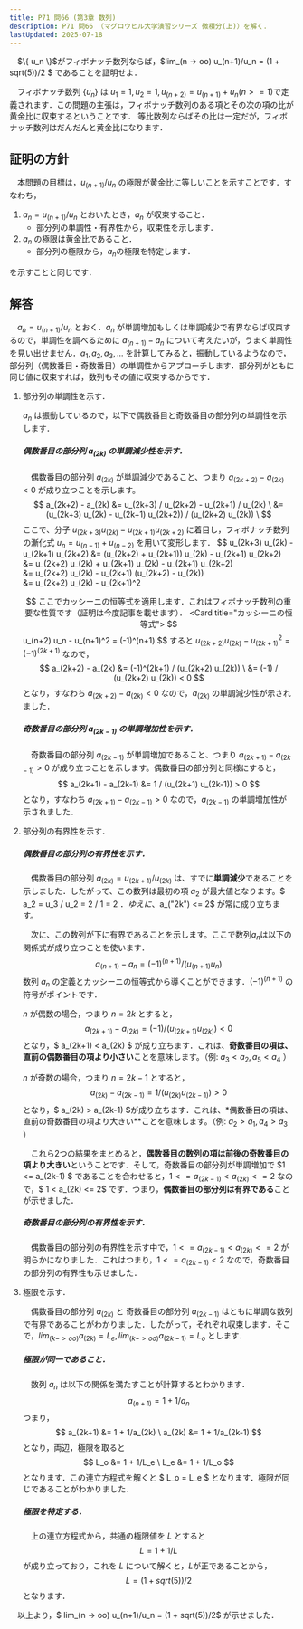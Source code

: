 ```yaml
---
title: P71 問66 (第3章 数列)
description: P71 問66 （マグロウヒル大学演習シリーズ 微積分(上)）を解く．
lastUpdated: 2025-07-18
---
```



<Card title="問66">
　$\{ u_n \}$がフィボナッチ数列ならば，$lim_(n -> oo) u_(n+1)/u_n =  (1 + sqrt(5))/2 $ であることを証明せよ．
</Card>

　フィボナッチ数列 $\{ u_n \}$ は $u_1=1,u_2=1, u_(n+2) = u_(n+1) + u_n ( n >= 1 )$で定義されます．この問題の主張は，フィボナッチ数列のある項とその次の項の比が黄金比に収束するということです．
等比数列ならばその比は一定だが，フィボナッチ数列はだんだんと黄金比になります．

## 証明の方針
　本問題の目標は，$u_(n+1)/u_n$ の極限が黄金比に等しいことを示すことです．すなわち，
1. $a_n = u_(n+1)/u_n$ とおいたとき，$a_n$ が収束すること．
    - 部分列の単調性・有界性から，収束性を示します．
1. $a_n$ の極限は黄金比であること．
    - 部分列の極限から，$a_n$の極限を特定します．

を示すことと同じです．

## 解答

　$a_n = u_(n+1)/u_n$ とおく．$a_n$ が単調増加もしくは単調減少で有界ならば収束するので，単調性を調べるために $a_(n+1) - a_n$ について考えたいが，うまく単調性を見い出せません．$a_1,a_2,a_3,...$ を計算してみると，振動しているようなので，部分列（偶数番目・奇数番目）の単調性からアプローチします．部分列がともに同じ値に収束すれば，数列もその値に収束するからです．

<Steps>

1. 部分列の単調性を示す．

    $a_n$ は振動しているので，以下で偶数番目と奇数番目の部分列の単調性を示します．

    ##### 偶数番目の部分列 $a_(2k)$ の単調減少性を示す． 
    　偶数番目の部分列 $a_(2k)$ が単調減少であること、つまり $a_(2k+2) - a_(2k) < 0$ が成り立つことを示します。
    $$
    a_(2k+2) - a_(2k) &= u_(2k+3) / u_(2k+2) - u_(2k+1) / u_(2k) \
                      &= (u_(2k+3) u_(2k) - u_(2k+1) u_(2k+2)) / (u_(2k+2) u_(2k)) \
    $$
    ここで、分子 $u_(2k+3) u_(2k) - u_(2k+1) u_(2k+2)$ に着目し，フィボナッチ数列の漸化式 $u_n = u_(n-1) + u_(n-2)$ を用いて変形します．
    $$
    u_(2k+3) u_(2k) - u_(2k+1) u_(2k+2) &= (u_(2k+2) + u_(2k+1)) u_(2k) - u_(2k+1) u_(2k+2) \
      &= u_(2k+2) u_(2k) + u_(2k+1) u_(2k) - u_(2k+1) u_(2k+2) \
      &= u_(2k+2) u_(2k) - u_(2k+1) (u_(2k+2) - u_(2k)) \
      &= u_(2k+2) u_(2k) - u_(2k+1)^2

    $$ 
    ここでカッシーニの恒等式を適用します．これはフィボナッチ数列の重要な性質です（証明は今度記事を載せます）．
    <Card title="カッシーニの恒等式">
    $$
    u_(n+2) u_n - u_(n+1)^2 = (-1)^(n+1)
    $$
    </Card>
    すると $u_(2k+2) u_(2k) - u_(2k+1)^2 = (-1)^(2k+1)$ なので，
    $$
    a_(2k+2) - a_(2k) &= (-1)^(2k+1) / (u_(2k+2) u_(2k)) \
                      &= (-1) / (u_(2k+2) u_(2k)) < 0 
    $$
    となり，すなわち $a_(2k+2) - a_(2k) < 0$ なので，$a_(2k)$ の単調減少性が示されました．

    ##### 奇数番目の部分列 $a_(2k-1)$ の単調増加性を示す．
    　奇数番目の部分列 $a_(2k-1)$ が単調増加であること、つまり $a_(2k+1) - a_(2k-1) > 0$ が成り立つことを示します。偶数番目の部分列と同様にすると，
    $$
    a_(2k+1) - a_(2k-1) &= 1 / (u_(2k+1) u_(2k-1)) > 0
    $$
    となり，すなわち $a_(2k+1) - a_(2k-1) > 0$ なので，$a_(2k-1)$ の単調増加性が示されました．

2. 部分列の有界性を示す．

    ##### 偶数番目の部分列の有界性を示す．
    　偶数番目の部分列 $a_(2k) = u_(2k+1) / u_(2k)$ は、すでに**単調減少**であることを示しました．したがって、この数列は最初の項 $a_2$ が最大値となります。$ a_2 = u_3 / u_2 = 2 / 1 = 2 $．ゆえに、$a_("2k") <= 2$ が常に成り立ちます。

    　次に、この数列が下に有界であることを示します。ここで数列$a_n$は以下の関係式が成り立つことを使います．
    $$
    a_(n+1) - a_n = (-1)^(n+1) / (u_(n+1) u_n)
    $$
    数列 $a_n$ の定義とカッシーニの恒等式から導くことができます．$(-1)^(n+1)$ の符号がポイントです．

    $n$ が偶数の場合，つまり $n = 2k$ とすると，
    $$
    a_(2k+1) - a_(2k) = (-1) / ( u_(2k+1) u_(2k) ) < 0
    $$
    となり，$ a_(2k+1) < a_(2k) $ が成り立ちます．これは、**奇数番目の項は、直前の偶数番目の項より小さい**ことを意味します。（例: $a_3 < a_2, a_5 < a_4$ ）

    $n$ が奇数の場合，つまり $n = 2k - 1$ とすると，
    $$
    a_(2k) - a_(2k-1) = 1 / (u_(2k) u_(2k-1)) > 0
    $$
    となり，$ a_(2k) > a_(2k-1) $が成り立ちます．これは、*偶数番目の項は、直前の奇数番目の項より大きい**ことを意味します。（例: $a_2 > a_1, a_4 > a_3$ ）

    　これら2つの結果をまとめると，**偶数番目の数列の項は前後の奇数番目の項より大きい**ということです．そして，奇数番目の部分列が単調増加で $1 <= a_(2k-1) $ であることを合わせると，$1 <= a_(2k-1) < a_(2k) <= 2$ なので，$ 1 < a_(2k) <= 2$ です．つまり，**偶数番目の部分列は有界である**ことが示せました．

    ##### 奇数番目の部分列の有界性を示す．

    　偶数番目の部分列の有界性を示す中で，$1 <= a_(2k-1) < a_(2k) <= 2$ が明らかになりました．これはつまり，$1 <= a_(2k-1) < 2$ なので，奇数番目の部分列の有界性も示せました．

3. 極限を示す． 

    　偶数番目の部分列 $a_(2k)$ と 奇数番目の部分列 $a_(2k-1)$ はともに単調な数列で有界であることがわかりました．したがって，それぞれ収束します．そこで，$lim_(k -> oo) a_(2k) = L_e, lim_(k -> oo) a_(2k-1) = L_o$ とします．

    ##### 極限が同一であること．

    　数列 $a_n$ は以下の関係を満たすことが計算するとわかります．
    $$
    a_(n+1) = 1 + 1/a_n
    $$
    つまり，
    $$
    a_(2k+1) &= 1 + 1/a_(2k) \
    a_(2k) &= 1 + 1/a_(2k-1)
    $$
    となり，両辺，極限を取ると
    $$
    L_o &= 1 + 1/L_e \
    L_e &= 1 + 1/L_o
    $$
    となります．この連立方程式を解くと $ L_o = L_e $ となります．極限が同じであることがわかりました．

    ##### 極限を特定する．
    　上の連立方程式から，共通の極限値を $L$ とすると
    $$
    L = 1 + 1/L
    $$ 
    が成り立っており，これを $L$ について解くと，$L$が正であることから，
    $$
    L = (1 + sqrt(5)) / 2
    $$
    となります．

</Steps>

　以上より，$ lim_(n -> oo) u_(n+1)/u_n = (1 + sqrt(5))/2$ が示せました．